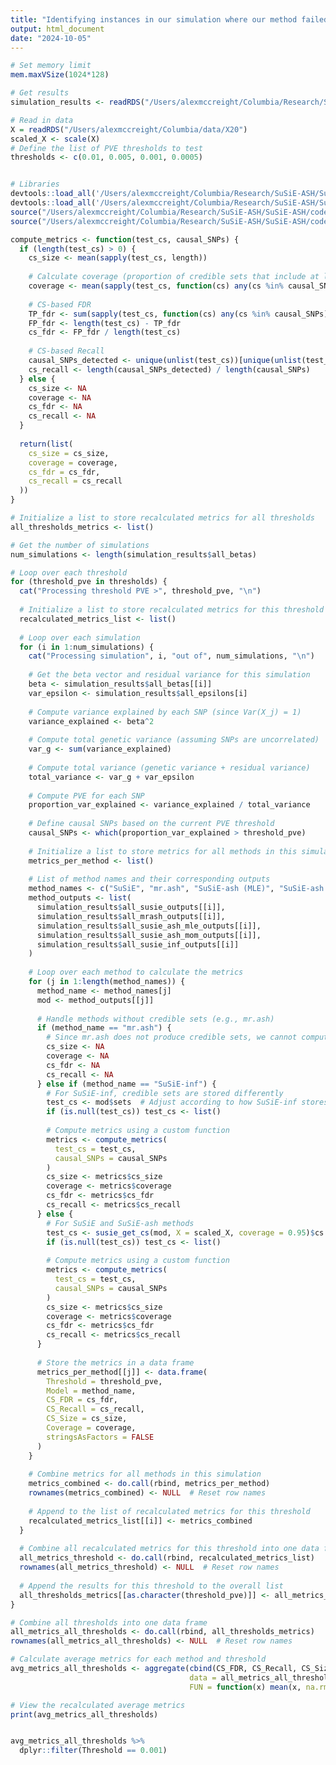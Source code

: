 ```yaml
---
title: "Identifying instances in our simulation where our method failed"
output: html_document
date: "2024-10-05"
---
```


```r
# Set memory limit
mem.maxVSize(1024*128)
```

```r
# Get results
simulation_results <- readRDS("/Users/alexmccreight/Columbia/Research/SuSiE-ASH/SuSiE-ASH/simulation/eqtl-results/numIter100_h2total0.3_h2sentinel0.7_L10_numOligogenic100")

# Read in data
X = readRDS("/Users/alexmccreight/Columbia/data/X20")
scaled_X <- scale(X)
# Define the list of PVE thresholds to test
thresholds <- c(0.01, 0.005, 0.001, 0.0005)


# Libraries
devtools::load_all('/Users/alexmccreight/Columbia/Research/SuSiE-ASH/SuSiE-ASH/submodules/susieR')
devtools::load_all('/Users/alexmccreight/Columbia/Research/SuSiE-ASH/SuSiE-ASH/submodules/mr.ash.alpha')
source("/Users/alexmccreight/Columbia/Research/SuSiE-ASH/SuSiE-ASH/code/susie_versions/susie_inf.R")
source("/Users/alexmccreight/Columbia/Research/SuSiE-ASH/SuSiE-ASH/code/susie_versions/susie_ash_joint_ELBO_v2.R")
```

```r
compute_metrics <- function(test_cs, causal_SNPs) {
  if (length(test_cs) > 0) {
    cs_size <- mean(sapply(test_cs, length))
    
    # Calculate coverage (proportion of credible sets that include at least one causal SNP)
    coverage <- mean(sapply(test_cs, function(cs) any(cs %in% causal_SNPs)))
    
    # CS-based FDR
    TP_fdr <- sum(sapply(test_cs, function(cs) any(cs %in% causal_SNPs)))
    FP_fdr <- length(test_cs) - TP_fdr
    cs_fdr <- FP_fdr / length(test_cs)
    
    # CS-based Recall
    causal_SNPs_detected <- unique(unlist(test_cs))[unique(unlist(test_cs)) %in% causal_SNPs]
    cs_recall <- length(causal_SNPs_detected) / length(causal_SNPs)
  } else {
    cs_size <- NA
    coverage <- NA
    cs_fdr <- NA
    cs_recall <- NA
  }
  
  return(list(
    cs_size = cs_size,
    coverage = coverage,
    cs_fdr = cs_fdr,
    cs_recall = cs_recall
  ))
}

# Initialize a list to store recalculated metrics for all thresholds
all_thresholds_metrics <- list()

# Get the number of simulations
num_simulations <- length(simulation_results$all_betas)

# Loop over each threshold
for (threshold_pve in thresholds) {
  cat("Processing threshold PVE >", threshold_pve, "\n")
  
  # Initialize a list to store recalculated metrics for this threshold
  recalculated_metrics_list <- list()
  
  # Loop over each simulation
  for (i in 1:num_simulations) {
    cat("Processing simulation", i, "out of", num_simulations, "\n")
    
    # Get the beta vector and residual variance for this simulation
    beta <- simulation_results$all_betas[[i]]
    var_epsilon <- simulation_results$all_epsilons[i]
    
    # Compute variance explained by each SNP (since Var(X_j) = 1)
    variance_explained <- beta^2
    
    # Compute total genetic variance (assuming SNPs are uncorrelated)
    var_g <- sum(variance_explained)
    
    # Compute total variance (genetic variance + residual variance)
    total_variance <- var_g + var_epsilon
    
    # Compute PVE for each SNP
    proportion_var_explained <- variance_explained / total_variance
    
    # Define causal SNPs based on the current PVE threshold
    causal_SNPs <- which(proportion_var_explained > threshold_pve)
    
    # Initialize a list to store metrics for all methods in this simulation
    metrics_per_method <- list()
    
    # List of method names and their corresponding outputs
    method_names <- c("SuSiE", "mr.ash", "SuSiE-ash (MLE)", "SuSiE-ash (MoM)", "SuSiE-inf")
    method_outputs <- list(
      simulation_results$all_susie_outputs[[i]],
      simulation_results$all_mrash_outputs[[i]],
      simulation_results$all_susie_ash_mle_outputs[[i]],
      simulation_results$all_susie_ash_mom_outputs[[i]],
      simulation_results$all_susie_inf_outputs[[i]]
    )
    
    # Loop over each method to calculate the metrics
    for (j in 1:length(method_names)) {
      method_name <- method_names[j]
      mod <- method_outputs[[j]]
      
      # Handle methods without credible sets (e.g., mr.ash)
      if (method_name == "mr.ash") {
        # Since mr.ash does not produce credible sets, we cannot compute CS-based metrics
        cs_size <- NA
        coverage <- NA
        cs_fdr <- NA
        cs_recall <- NA
      } else if (method_name == "SuSiE-inf") {
        # For SuSiE-inf, credible sets are stored differently
        test_cs <- mod$sets  # Adjust according to how SuSiE-inf stores credible sets
        if (is.null(test_cs)) test_cs <- list()
        
        # Compute metrics using a custom function
        metrics <- compute_metrics(
          test_cs = test_cs,
          causal_SNPs = causal_SNPs
        )
        cs_size <- metrics$cs_size
        coverage <- metrics$coverage
        cs_fdr <- metrics$cs_fdr
        cs_recall <- metrics$cs_recall
      } else {
        # For SuSiE and SuSiE-ash methods
        test_cs <- susie_get_cs(mod, X = scaled_X, coverage = 0.95)$cs
        if (is.null(test_cs)) test_cs <- list()
        
        # Compute metrics using a custom function
        metrics <- compute_metrics(
          test_cs = test_cs,
          causal_SNPs = causal_SNPs
        )
        cs_size <- metrics$cs_size
        coverage <- metrics$coverage
        cs_fdr <- metrics$cs_fdr
        cs_recall <- metrics$cs_recall
      }
      
      # Store the metrics in a data frame
      metrics_per_method[[j]] <- data.frame(
        Threshold = threshold_pve,
        Model = method_name,
        CS_FDR = cs_fdr,
        CS_Recall = cs_recall,
        CS_Size = cs_size,
        Coverage = coverage,
        stringsAsFactors = FALSE
      )
    }
    
    # Combine metrics for all methods in this simulation
    metrics_combined <- do.call(rbind, metrics_per_method)
    rownames(metrics_combined) <- NULL  # Reset row names
    
    # Append to the list of recalculated metrics for this threshold
    recalculated_metrics_list[[i]] <- metrics_combined
  }
  
  # Combine all recalculated metrics for this threshold into one data frame
  all_metrics_threshold <- do.call(rbind, recalculated_metrics_list)
  rownames(all_metrics_threshold) <- NULL  # Reset row names
  
  # Append the results for this threshold to the overall list
  all_thresholds_metrics[[as.character(threshold_pve)]] <- all_metrics_threshold
}

# Combine all thresholds into one data frame
all_metrics_all_thresholds <- do.call(rbind, all_thresholds_metrics)
rownames(all_metrics_all_thresholds) <- NULL  # Reset row names

```

```r
# Calculate average metrics for each method and threshold
avg_metrics_all_thresholds <- aggregate(cbind(CS_FDR, CS_Recall, CS_Size, Coverage) ~ Model + Threshold, 
                                        data = all_metrics_all_thresholds, 
                                        FUN = function(x) mean(x, na.rm = TRUE))

# View the recalculated average metrics
print(avg_metrics_all_thresholds)


avg_metrics_all_thresholds %>% 
  dplyr::filter(Threshold == 0.001)
```




